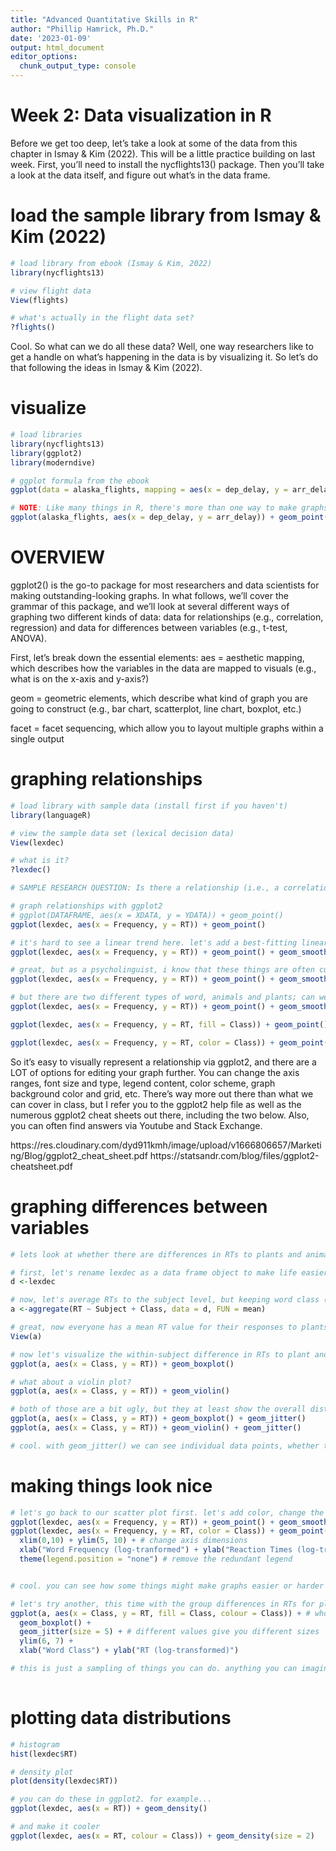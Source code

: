 ```yaml
---
title: "Advanced Quantitative Skills in R"
author: "Phillip Hamrick, Ph.D."
date: '2023-01-09'
output: html_document
editor_options: 
  chunk_output_type: console
---
```


# Week 2: Data visualization in R

Before we get too deep, let's take a look at some of the data from this chapter in Ismay & Kim (2022). This will be a little practice building on last week. First, you'll need to install the nycflights13() package. Then you'll take a look at the data itself, and figure out what's in the data frame.

# load the sample library from Ismay & Kim (2022)
```r

# load library from ebook (Ismay & Kim, 2022)
library(nycflights13)

# view flight data
View(flights)

# what's actually in the flight data set?
?flights()

```

Cool. So what can we do all these data? Well, one way researchers like to get a handle on what's happening in the data is by visualizing it. So let's do that following the ideas in Ismay & Kim (2022).

# visualize
```r

# load libraries
library(nycflights13)
library(ggplot2)
library(moderndive)

# ggplot formula from the ebook
ggplot(data = alaska_flights, mapping = aes(x = dep_delay, y = arr_delay)) + geom_point()

# NOTE: Like many things in R, there's more than one way to make graphs and, even within a particular package, there's more than one way to do a thing. The above line is what Ismay & Kim (2022) use to write the code. Below is how I would have done it. Mine's a bit different, as I've developed my own preferences for how I assemble my code. Check it out.
ggplot(alaska_flights, aes(x = dep_delay, y = arr_delay)) + geom_point() # You get the same result
```

# OVERVIEW
ggplot2() is the go-to package for most researchers and data scientists for making outstanding-looking graphs. In what follows, we'll cover the grammar of this package, and we'll look at several different ways of graphing two different kinds of data: data for relationships (e.g., correlation, regression) and data for differences between variables (e.g., t-test, ANOVA).

First, let's break down the essential elements:
aes = aesthetic mapping, which describes how the variables in the data are mapped to visuals (e.g., what is on the x-axis and y-axis?)

geom = geometric elements, which describe what kind of graph you are going to construct (e.g., bar chart, scatterplot, line chart, boxplot, etc.)

facet = facet sequencing, which allow you to layout multiple graphs within a single output


# graphing relationships
```r

# load library with sample data (install first if you haven't)
library(languageR)

# view the sample data set (lexical decision data)
View(lexdec)

# what is it?
?lexdec()

# SAMPLE RESEARCH QUESTION: Is there a relationship (i.e., a correlation) between reaction times to words and word frequency (i.e., how often they occur in a database)?

# graph relationships with ggplot2
# ggplot(DATAFRAME, aes(x = XDATA, y = YDATA)) + geom_point()
ggplot(lexdec, aes(x = Frequency, y = RT)) + geom_point()

# it's hard to see a linear trend here. let's add a best-fitting linear model to the data with geom_smooth(method = "lm")
ggplot(lexdec, aes(x = Frequency, y = RT)) + geom_point() + geom_smooth(method = "lm") 

# great, but as a psycholinguist, i know that these things are often curvilinear, so i might leave the smooth method empty. this uses loess smoothing for data sets with < 1000 observatiosn; for  larger data sets, GAM is used
ggplot(lexdec, aes(x = Frequency, y = RT)) + geom_point() + geom_smooth() 

# but there are two different types of word, animals and plants; can we see those separately? yes! use facet_wrap or fill or color
ggplot(lexdec, aes(x = Frequency, y = RT)) + geom_point() + geom_smooth()  + facet_wrap(~ Class)

ggplot(lexdec, aes(x = Frequency, y = RT, fill = Class)) + geom_point() + geom_smooth() 

ggplot(lexdec, aes(x = Frequency, y = RT, color = Class)) + geom_point() + geom_smooth() 


```

So it's easy to visually represent a relationship via ggplot2, and there are a LOT of options for editing your graph further. You can change the axis ranges, font size and type, legend content, color scheme, graph background color and grid, etc. There's way more out there than what we can cover in class, but I refer you to the ggplot2 help file as well as the numerous ggplot2 cheat sheets out there, including the two below. Also, you can often find answers via Youtube and Stack Exchange.

https://res.cloudinary.com/dyd911kmh/image/upload/v1666806657/Marketing/Blog/ggplot2_cheat_sheet.pdf
https://statsandr.com/blog/files/ggplot2-cheatsheet.pdf


# graphing differences between variables
```r

# lets look at whether there are differences in RTs to plants and animals

# first, let's rename lexdec as a data frame object to make life easier
d <-lexdec

# now, let's average RTs to the subject level, but keeping word class (plant vs animal) as a variable
a <-aggregate(RT ~ Subject + Class, data = d, FUN = mean)

# great, now everyone has a mean RT value for their responses to plants and animals separately
View(a)

# now let's visualize the within-subject difference in RTs to plant and animal words, first with a boxplot
ggplot(a, aes(x = Class, y = RT)) + geom_boxplot()

# what about a violin plot?
ggplot(a, aes(x = Class, y = RT)) + geom_violin()

# both of those are a bit ugly, but they at least show the overall distribution of ALL the data; we can look at making these momentarily. for now, let's consider how we might add points to our plots that represent subject-level means with geom_jitter()
ggplot(a, aes(x = Class, y = RT)) + geom_boxplot() + geom_jitter()
ggplot(a, aes(x = Class, y = RT)) + geom_violin() + geom_jitter()

# cool. with geom_jitter() we can see individual data points, whether trial-level or subject-level. 

```

# making things look nice
```r

# let's go back to our scatter plot first. let's add color, change the axis dimensions, and some of the labels
ggplot(lexdec, aes(x = Frequency, y = RT)) + geom_point() + geom_smooth()  + facet_wrap(~ Class) # old version
ggplot(lexdec, aes(x = Frequency, y = RT, color = Class)) + geom_point() + geom_smooth()  + facet_wrap(~ Class) + 
  xlim(0,10) + ylim(5, 10) + # change axis dimensions
  xlab("Word Frequency (log-tranformed") + ylab("Reaction Times (log-transformed)") +
  theme(legend.position = "none") # remove the redundant legend


# cool. you can see how some things might make graphs easier or harder to parse. i leave it to you to decide what works best for your studies.

# let's try another, this time with the group differences in RTs for plant and animal words.
ggplot(a, aes(x = Class, y = RT, fill = Class, colour = Class)) + # whoa! colour made it harder to read! 
  geom_boxplot() + 
  geom_jitter(size = 5) + # different values give you different sizes
  ylim(6, 7) + 
  xlab("Word Class") + ylab("RT (log-transformed)") 

# this is just a sampling of things you can do. anything you can imagine, you can pretty much do with the basic elements of ggplot2 and some careful digging online.
  
```


# plotting data distributions
```r

# histogram
hist(lexdec$RT)

# density plot
plot(density(lexdec$RT))

# you can do these in ggplot2. for example...
ggplot(lexdec, aes(x = RT)) + geom_density()

# and make it cooler
ggplot(lexdec, aes(x = RT, colour = Class)) + geom_density(size = 2)

```



